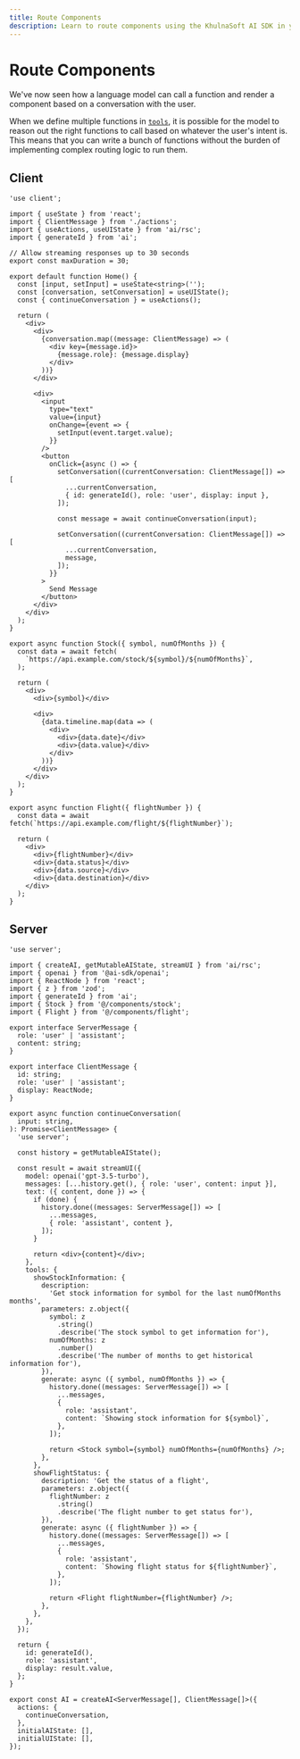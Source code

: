 ```yaml
---
title: Route Components
description: Learn to route components using the KhulnaSoft AI SDK in your Next.js App Router application
---
```


# Route Components

We've now seen how a language model can call a function and render a component based on a conversation with the user.

When we define multiple functions in [`tools`](/docs/reference/ai-sdk-core/generate-text#tools), it is possible for the model to reason out the right functions to call based on whatever the user's intent is. This means that you can write a bunch of functions without the burden of implementing complex routing logic to run them.

## Client

```tsx filename='app/page.tsx'
'use client';

import { useState } from 'react';
import { ClientMessage } from './actions';
import { useActions, useUIState } from 'ai/rsc';
import { generateId } from 'ai';

// Allow streaming responses up to 30 seconds
export const maxDuration = 30;

export default function Home() {
  const [input, setInput] = useState<string>('');
  const [conversation, setConversation] = useUIState();
  const { continueConversation } = useActions();

  return (
    <div>
      <div>
        {conversation.map((message: ClientMessage) => (
          <div key={message.id}>
            {message.role}: {message.display}
          </div>
        ))}
      </div>

      <div>
        <input
          type="text"
          value={input}
          onChange={event => {
            setInput(event.target.value);
          }}
        />
        <button
          onClick={async () => {
            setConversation((currentConversation: ClientMessage[]) => [
              ...currentConversation,
              { id: generateId(), role: 'user', display: input },
            ]);

            const message = await continueConversation(input);

            setConversation((currentConversation: ClientMessage[]) => [
              ...currentConversation,
              message,
            ]);
          }}
        >
          Send Message
        </button>
      </div>
    </div>
  );
}
```

```tsx filename='components/stock.tsx'
export async function Stock({ symbol, numOfMonths }) {
  const data = await fetch(
    `https://api.example.com/stock/${symbol}/${numOfMonths}`,
  );

  return (
    <div>
      <div>{symbol}</div>

      <div>
        {data.timeline.map(data => (
          <div>
            <div>{data.date}</div>
            <div>{data.value}</div>
          </div>
        ))}
      </div>
    </div>
  );
}
```

```tsx filename='components/flight.tsx'
export async function Flight({ flightNumber }) {
  const data = await fetch(`https://api.example.com/flight/${flightNumber}`);

  return (
    <div>
      <div>{flightNumber}</div>
      <div>{data.status}</div>
      <div>{data.source}</div>
      <div>{data.destination}</div>
    </div>
  );
}
```

## Server

```tsx filename='app/actions.tsx'
'use server';

import { createAI, getMutableAIState, streamUI } from 'ai/rsc';
import { openai } from '@ai-sdk/openai';
import { ReactNode } from 'react';
import { z } from 'zod';
import { generateId } from 'ai';
import { Stock } from '@/components/stock';
import { Flight } from '@/components/flight';

export interface ServerMessage {
  role: 'user' | 'assistant';
  content: string;
}

export interface ClientMessage {
  id: string;
  role: 'user' | 'assistant';
  display: ReactNode;
}

export async function continueConversation(
  input: string,
): Promise<ClientMessage> {
  'use server';

  const history = getMutableAIState();

  const result = await streamUI({
    model: openai('gpt-3.5-turbo'),
    messages: [...history.get(), { role: 'user', content: input }],
    text: ({ content, done }) => {
      if (done) {
        history.done((messages: ServerMessage[]) => [
          ...messages,
          { role: 'assistant', content },
        ]);
      }

      return <div>{content}</div>;
    },
    tools: {
      showStockInformation: {
        description:
          'Get stock information for symbol for the last numOfMonths months',
        parameters: z.object({
          symbol: z
            .string()
            .describe('The stock symbol to get information for'),
          numOfMonths: z
            .number()
            .describe('The number of months to get historical information for'),
        }),
        generate: async ({ symbol, numOfMonths }) => {
          history.done((messages: ServerMessage[]) => [
            ...messages,
            {
              role: 'assistant',
              content: `Showing stock information for ${symbol}`,
            },
          ]);

          return <Stock symbol={symbol} numOfMonths={numOfMonths} />;
        },
      },
      showFlightStatus: {
        description: 'Get the status of a flight',
        parameters: z.object({
          flightNumber: z
            .string()
            .describe('The flight number to get status for'),
        }),
        generate: async ({ flightNumber }) => {
          history.done((messages: ServerMessage[]) => [
            ...messages,
            {
              role: 'assistant',
              content: `Showing flight status for ${flightNumber}`,
            },
          ]);

          return <Flight flightNumber={flightNumber} />;
        },
      },
    },
  });

  return {
    id: generateId(),
    role: 'assistant',
    display: result.value,
  };
}

export const AI = createAI<ServerMessage[], ClientMessage[]>({
  actions: {
    continueConversation,
  },
  initialAIState: [],
  initialUIState: [],
});
```
